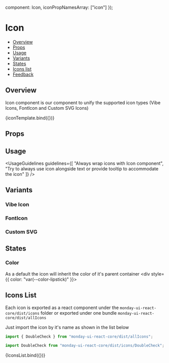 
  component: Icon,
  iconPropNamesArray: ["icon"]
});

<Meta title="Feedback/Icon" component={Icon} argTypes={argTypes} />

<!--- Component template -->


<!--- Component documentation -->

# Icon

- [Overview](#overview)
- [Props](#props)
- [Usage](#usage)
- [Variants](#variants)
- [States](#states)
- [Icons list](#icons-list)
- [Feedback](#feedback)

## Overview

Icon component is our component to unify the supported icon types (Vibe Icons, FontIcon and Custom SVG Icons)

<Canvas>
  <Story name="Overview" args={{ icon: Bolt }}>
    {iconTemplate.bind({})}
  </Story>
</Canvas>

## Props

<ArgsTable of={Icon} />

## Usage

<UsageGuidelines
  guidelines={[
    "Always wrap icons with Icon component",
    "Try to always use icon alongside text or provide tooltip to accommodate the icon"
  ]}
/>

## Variants

### Vibe Icon

<Canvas>
  <Story name="Vibe Icon">
    <Icon
        iconType={Icon.type.SVG}
        icon={Bolt}
        iconLabel="my bolt svg icon"
        iconSize={16}
    />
  </Story>
</Canvas>

### FontIcon

<Canvas>
  <Story name="Font Icon">
    <Icon iconType={Icon.type.ICON_FONT} iconLabel="my font awesome start icon" icon="fa fa-star" />
  </Story>
</Canvas>

### Custom SVG

<Canvas>
  <Story name="Custom SVG">
    <Icon
      iconType={Icon.type.SRC}
      icon="https://cdn.monday.com/images/apps/custom-icons/Form.svg"
      iconLabel="my src awesome icon"
      className="icon-story-custom-icon"
      useCurrentColor
    />
  </Story>
</Canvas>

## States
### Color
As a default the icon will inherit the color of it's parent container
<Canvas>
  <Story name="Color">
    <div style={{ color: "var(--color-lipstick)" }}>
        <Icon
            iconType={Icon.type.SVG}
            icon={Bolt}
            iconLabel="my bolt svg icon"
            iconSize={16}
        />
    </div>
  </Story>
</Canvas>

## Icons List

Each icon is exported as a react component under the `monday-ui-react-core/dist/icons` folder or exported under one bundle `monday-ui-react-core/dist/allIcons`

Just import the icon by it's name as shown in the list below

```javascript
import { DoubleCheck } from "monday-ui-react-core/dist/allIcons";
```

```javascript
import DoubleCheck from "monday-ui-react-core/dist/icons/DoubleCheck";
```

<Canvas>
  <Story name="Icons List" args={{}}>
    {IconsList.bind({})}
  </Story>
</Canvas>
